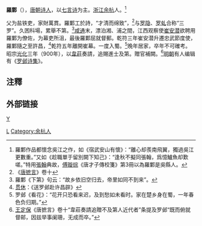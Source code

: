 '''羅鄴'''（{{bd|825年||？||catIdx=Luo, Ye}}），[[唐朝|唐朝]][[诗人|诗人]]，以[[七言诗|七言诗]]为主。[[浙江|浙江]][[余杭|余杭]]人。<ref>羅鄴作品都懷念吳江之作，如《宿武安山有懷》：“離心却羨南飛翼，獨過吳江更數重。”又如《趁職單于留別闕下知己》：“逢秋不擬同張翰，爲憶鱸魚却歎嗟。”特用[[張翰|張翰]]典故，[[傅璇琮|傅璇琮]]《唐才子傳校箋》第3冊以為羅鄴是吳縣人。</ref>

父为盐铁吏，家財萬貫。羅鄴工於詩，“才清而绵致”，<ref>《[[唐摭言|唐摭言]]》卷十</ref>与[[罗隐|罗隐]]、[[罗虬|罗虬]]合称“三罗”。久困科場，累舉不第。<ref>羅鄴《下第》句云：“故乡依旧空归去，帝里如同不到来”。</ref>[[咸通|咸通]]末，漂泊湘、浦之間，江西观察使[[崔安潜|崔安潜]]欲聘用羅鄴为僚佐，为幕吏所沮，最後羅鄴屈就督郵。乾符三年崔安潜升遷忠武節度使，羅鄴隨之至許昌，<ref>[[贯休|贯休]]：《送罗邺赴许昌辟》</ref>乾符五年離開崔幕。一度入蜀。<ref>罗邺《看花》：“花开只恐看来迟，及到愁如未看时。家在楚乡身在蜀，一年春色负归期。”</ref>晚年居家，卒年不可確考。昭宗[[光化|光化]]三年（900年），以[[韋莊|韋莊]]奏請，追賜進士及第。贈官補闕。<ref>[[王定保|王定保]]《唐摭言》卷十“韋莊奏請追贈不及第人近代者”条提及罗邺“既而俯就督邮，因兹举事阑珊，无成而卒。”</ref>[[明朝|明朝]]有人编辑有《[[罗邺诗集|罗邺诗集]]》。

==注釋==
{{reflist}}

== 外部链接 ==
{{唐朝诗人诗号}}

{{DEFAULTSORT:L罗}}
[[Category:唐朝诗人|L]]
[[category:罗姓|Y]]
[[Category:余杭人|Category:余杭人]]